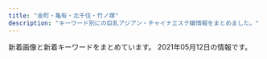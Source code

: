 ```yaml
---
title: "金町・亀有・北千住・竹ノ塚"
description: "キーワード別にの巨乳アジアン・チャイナエステ嬢情報をまとめました。"
---
```


新着画像と新着キーワードをまとめています。
2021年05月12日の情報です。

<DmmAffiliateIns />
<KeywordTable
  shops={
    [
    {
        "keywords": {},
        "url": "http://kenkounoie-umejima.este88.com/",
        "name": "\u5065\u5eb7\u306e\u5bb6",
        "station": "\u6885\u5cf6\u99c5",
        "img_links": [
            "http://kenkounoie-umejima.este88.com/images/acc5.jpg",
            "http://kenkounoie-umejima.este88.com/i/sp02.jpg",
            "http://kenkounoie-umejima.este88.com/gals/kiki1.jpg",
            "http://kenkounoie-umejima.este88.com/images/acc3.jpg",
            "http://kenkounoie-umejima.este88.com/images/qr.jpg",
            "http://kenkounoie-umejima.este88.com/gals/ai1.jpg",
            "http://kenkounoie-umejima.este88.com/gals/rika1.jpg",
            "http://kenkounoie-umejima.este88.com/images/img4.jpg",
            "http://kenkounoie-umejima.este88.com/images/acc2.jpg",
            "http://kenkounoie-umejima.este88.com/images/img3.jpg",
            "http://kenkounoie-umejima.este88.com/images/img2.jpg",
            "http://kenkounoie-umejima.este88.com/gals/emi1.jpg",
            "http://kenkounoie-umejima.este88.com/images/acc4.jpg",
            "http://kenkounoie-umejima.este88.com/gals/akane1.jpg",
            "http://kenkounoie-umejima.este88.com/gals/risa1.jpg",
            "http://kenkounoie-umejima.este88.com/images/acc1.jpg",
            "http://kenkounoie-umejima.este88.com/images/img1.jpg",
            "http://kenkounoie-umejima.este88.com/images/info.png",
            "http://kenkounoie-umejima.este88.com/gals/mimi1.jpg"
        ]
    },
    {
        "station": "\u7dbe\u702c\u99c5\u897f\u53e3",
        "keywords": {
            "E": 2,
            "89": 1,
            "C": 4,
            "91": 1,
            "G": 1,
            "90": 3,
            "85": 3,
            "84": 1
        },
        "name": "Spring-\u30b9\u30d7\u30ea\u30f3\u30b0-",
        "img_links": [
            "http://spring02.est888.com/css/nav/nav-006.png",
            "http://spring02.est888.com/css/staff/staff0008.png",
            "http://spring02.est888.com/css/staff/staff12.png",
            "http://spring02.est888.com/css/top003.png",
            "http://spring02.est888.com/css/staff/staff01-b.png",
            "http://spring02.est888.com/css/staff/staff11-a.png",
            "http://spring02.est888.com/css/staff/staff010-b.png",
            "http://spring02.est888.com/css/staff/staff010-a.png",
            "http://spring02.est888.com/css/nav/nav-001.png",
            "http://spring02.est888.com/css/staff/staff04-b.png",
            "http://spring02.est888.com/css/top02-left.png",
            "http://spring02.est888.com/css/staff/staff09.png",
            "http://spring02.est888.com/css/nav/nav-005.png",
            "http://spring02.est888.com/css/staff/staff008-b.png",
            "http://spring02.est888.com/css/staff/staff005.png",
            "http://spring02.est888.com/css/tel.png",
            "http://spring02.est888.com/css/nav/nav-004.png",
            "http://spring02.est888.com/css/staff/staff11.png",
            "http://spring02.est888.com/css/staff/staff010.png",
            "http://spring02.est888.com/css/staff/staff003-b.png",
            "http://spring02.est888.com/css/staff/staff12-a.png",
            "http://spring02.est888.com/css/staff/staff01.png",
            "http://spring02.est888.com/css/staff/staff04-a.png",
            "http://spring02.est888.com/css/staff/staff12-b.png",
            "http://spring02.est888.com/css/nav/nav-002.png",
            "http://spring02.est888.com/css/staff/staff04.png",
            "http://spring02.est888.com/css/staff/staff09-a.png",
            "http://spring02.est888.com/css/staff/staff005-a.png",
            "http://spring02.est888.com/css/staff/staff01-a.png",
            "http://spring02.est888.com/css/staff/staff03.png",
            "http://spring02.est888.com/css/osusume01.png",
            "http://spring02.est888.com/css/top04.png",
            "http://spring02.est888.com/css/nav/nav-003.png",
            "http://spring02.est888.com/css/top01.png",
            "http://spring02.est888.com/css/staff/staff09-b.png",
            "http://spring02.est888.com/css/staff/staff03-a.png",
            "http://spring02.est888.com/css/staff/staff005-b.png",
            "http://spring02.est888.com/css/staff/staff11-b.png"
        ],
        "url": "http://spring02.est888.com/"
    },
    {
        "url": "https://arzt-spa.iest.info/",
        "img_links": [
            "https://arzt-spa.iest.info/photos/sites/8/2021/04/202104290958056.jpg",
            "https://arzt-spa.iest.info/images/acc5.jpg",
            "https://arzt-spa.iest.info/images/end.jpg",
            "https://arzt-spa.iest.info/images/acc1.jpg",
            "https://arzt-spa.iest.info/images/bjs3.jpg",
            "https://arzt-spa.iest.info/images/top.jpg",
            "https://arzt-spa.iest.info/images/line1.jpg",
            "http://foryou2.a1.ies.bz/upload/sites/8/2021/05/2021051108091387.jpg",
            "https://arzt-spa.iest.info/images/news.jpg",
            "http://foryou2.a1.ies.bz/upload/sites/8/2021/04/202104290958056.jpg",
            "https://arzt-spa.iest.info/photos/sites/8/2021/05/2021051108091387.jpg",
            "http://foryou2.a1.ies.bz/upload/sites/8/2021/05/2021051201384049.jpg",
            "https://arzt-spa.iest.info/photos/sites/8/2021/05/2021051108134676.jpg",
            "https://arzt-spa.iest.info/images/acc6.jpg",
            "https://arzt-spa.iest.info/photos/sites/8/2021/05/2021051201384049.jpg",
            "http://foryou2.a1.ies.bz/upload/sites/8/2021/05/2021051108134676.jpg",
            "https://arzt-spa.iest.info/images/girl_bt.jpg",
            "https://arzt-spa.iest.info/images/staff_line.jpg",
            "https://arzt-spa.iest.info/photos/sites/8/2021/04/2021042909585676.jpg",
            "https://arzt-spa.iest.info/images/link_line.jpg",
            "https://arzt-spa.iest.info/images/acc3.jpg",
            "https://arzt-spa.iest.info/images/acc4.jpg",
            "http://foryou2.a1.ies.bz/upload/sites/8/2021/04/2021042909585676.jpg",
            "https://arzt-spa.iest.info/images/mobile.jpg",
            "https://arzt-spa.iest.info/images/pick.jpg",
            "https://arzt-spa.iest.info/images/acc2.jpg",
            "https://arzt-spa.iest.info/images/staff0.jpg"
        ],
        "name": "Arzt spa\u30fb\u30a2\u30eb\u30c4\u30b9\u30d1",
        "station": "JR\u4e80\u6709\u99c5\u5357\u53e3",
        "keywords": {
            "E": 4,
            "87": 2,
            "D": 6,
            "90": 2,
            "88": 2,
            "83": 4
        }
    },
    {
        "keywords": {},
        "url": "http://angela.esjp.xyz/",
        "station": "\u7dbe\u702c\u99c5\u6771\u53e3",
        "img_links": [
            "http://angela.esjp.xyz/girl/3.jpg",
            "http://angela.esjp.xyz/images/pickup_line.png",
            "http://angela.esjp.xyz/images/nophotos.jpg",
            "http://angela.esjp.xyz/girl/5.jpg",
            "http://angela.esjp.xyz/girl/1.jpg",
            "http://angela.esjp.xyz/girl/2.jpg",
            "http://angela.esjp.xyz/images/topbg.jpg",
            "http://angela.esjp.xyz/girl/6.jpg",
            "http://angela.esjp.xyz/images/staff_bg.png",
            "http://angela.esjp.xyz/images/roomimg/photo02.jpg",
            "http://angela.esjp.xyz/girl/4.jpg",
            "http://angela.esjp.xyz/images/tel_footer.png",
            "http://angela.esjp.xyz/images/mobile_bg.png",
            "http://angela.esjp.xyz/images/newsbg.png",
            "http://angela.esjp.xyz/images/roomimg/photo01.jpg"
        ],
        "name": "Angela \u30a2\u30f3\u30b8\u30a7\u30e9"
    },
    {
        "img_links": [
            "http://esthe-massage.pink/sp/images/cg6.jpg",
            "http://esthe-massage.pink/images/cg7.jpg",
            "http://esthe-massage.pink/images/staff_tit.jpg",
            "http://esthe-massage.pink/images/staff_s.jpg",
            "http://esthe-massage.pink/images/top.png",
            "http://esthe-massage.pink/sp/images/top-img01.png",
            "http://esthe-massage.pink/sp/images/cg7.jpg",
            "http://esthe-massage.pink/images/tb.png",
            "http://esthe-massage.pink/images/aboutus.jpg",
            "http://esthe-massage.pink/sp/images/teline.png",
            "http://esthe-massage.pink/sp/images/cg9.jpg",
            "http://esthe-massage.pink/images/cg2.jpg",
            "http://esthe-massage.pink/images/end3.png",
            "http://esthe-massage.pink/images/line.jpg",
            "http://esthe-massage.pink/images/cg3.jpg",
            "http://esthe-massage.pink/images/cg9.jpg",
            "http://esthe-massage.pink/images/pick.jpg",
            "http://esthe-massage.pink/sp/images/tel.png",
            "http://esthe-massage.pink/sp/images/telb.png",
            "http://esthe-massage.pink/images/compaign.jpg",
            "http://esthe-massage.pink/sp/images/cg3.jpg",
            "http://esthe-massage.pink/images/newface.jpg",
            "http://esthe-massage.pink/images/news.jpg",
            "http://esthe-massage.pink/images/tb1.png",
            "http://esthe-massage.pink/images/mobile1.jpg",
            "http://esthe-massage.pink/images/mobile.jpg",
            "http://esthe-massage.pink/sp/images/cg2.jpg",
            "http://esthe-massage.pink/images/line2.jpg",
            "http://esthe-massage.pink/sp/images/cg1.jpg",
            "http://esthe-massage.pink/images/cg1.jpg",
            "http://esthe-massage.pink/images/bb.png",
            "http://esthe-massage.pink/images/cg6.jpg"
        ],
        "station": "JR\u91d1\u753a\u99c5\u5317\u53e3",
        "keywords": {
            "D": 6
        },
        "name": "\u96c5",
        "url": "http://esthe-massage.pink/"
    },
    {
        "station": "\u7dbe\u702c\u99c5",
        "name": "heart Peace \uff5e\u30cf\u30fc\u30c8\u30d4\u30fc\u30b9\uff5e",
        "img_links": [],
        "url": "https://heart-peace.business.site/",
        "keywords": {}
    },
    {
        "name": "Sakura",
        "url": "http://esthe-aroma.biz/",
        "keywords": {
            "D": 18,
            "88": 4,
            "86": 14
        },
        "img_links": [
            "http://esthe-aroma.biz/img/m05.jpg",
            "http://esthe-aroma.biz/img/cg08.jpg",
            "http://esthe-aroma.biz/img/top.jpg",
            "http://esthe-aroma.biz/img/m02a.jpg",
            "http://esthe-aroma.biz/img/m02.jpg",
            "http://esthe-aroma.biz/img/cg081.jpg",
            "http://esthe-aroma.biz/img/m03.jpg",
            "http://esthe-aroma.biz/img/m03a.jpg",
            "http://esthe-aroma.biz/img/fla01.jpg",
            "http://esthe-aroma.biz/img/m06.jpg",
            "http://esthe-aroma.biz/img/fla02.jpg",
            "http://esthe-aroma.biz/img/m01.jpg",
            "http://esthe-aroma.biz/img/acct.jpg",
            "http://esthe-aroma.biz/img/m04.jpg",
            "http://esthe-aroma.biz/img/m05a.jpg",
            "http://esthe-aroma.biz/img/cg02.jpg",
            "http://esthe-aroma.biz/img/cg011.jpg",
            "http://esthe-aroma.biz/img/no.png",
            "http://esthe-aroma.biz/img/tr01.jpg",
            "http://esthe-aroma.biz/img/cg05.jpg",
            "http://esthe-aroma.biz/img/cg07.jpg",
            "http://esthe-aroma.biz/img/cg06.jpg",
            "http://esthe-aroma.biz/img/tr02.jpg",
            "http://esthe-aroma.biz/img/cg021.jpg",
            "http://esthe-aroma.biz/img/cg03.jpg",
            "http://esthe-aroma.biz/img/ff.jpg",
            "http://esthe-aroma.biz/img/stal.jpg",
            "http://esthe-aroma.biz/img/cg10.jpg",
            "http://esthe-aroma.biz/img/cg101.jpg",
            "http://esthe-aroma.biz/img/cg09.jpg",
            "http://esthe-aroma.biz/img/m01a.jpg",
            "http://esthe-aroma.biz/img/syst.jpg",
            "http://esthe-aroma.biz/img/fla03.jpg",
            "http://esthe-aroma.biz/img/cg01.jpg"
        ],
        "station": "JR\u91d1\u753a\u99c5\u5317\u53e3"
    },
    {
        "name": "\u9e97",
        "keywords": {
            "84": 12,
            "87": 12,
            "86": 48,
            "85": 48,
            "D": 120
        },
        "station": "JR\u91d1\u753a\u99c5\u5317\u53e3",
        "img_links": [
            "http://urara.tyo.cm/photos/sites/5/2021/02/2021021804210413.jpg",
            "http://urara.tyo.cm/photos/sites/5/2020/07/2020072904152474.jpg",
            "http://urara.tyo.cm/images/link_nav01.png",
            "http://urara.tyo.cm/images/link_nav03.png",
            "http://urara.tyo.cm/images/link_nav06.png",
            "http://urara.tyo.cm/images/slider01.png",
            "http://urara.tyo.cm/images/tit_info02.png",
            "http://urara.tyo.cm/photos/sites/5/2020/11/2020112706272440.jpg",
            "http://urara.tyo.cm/images/slider03.png",
            "http://urara.tyo.cm/images/tit_staff01.png",
            "http://urara.tyo.cm/images/tit_staff02.png",
            "http://urara.tyo.cm/photos/sites/5/2020/10/2020101305325670.jpg",
            "http://urara.tyo.cm/images/tit_info01.png",
            "http://urara.tyo.cm/photos/sites/5/2020/08/2020082101302071.jpg",
            "http://urara.tyo.cm/images/bg_infotit.png",
            "http://urara.tyo.cm/images/slider02.png",
            "http://urara.tyo.cm/images/top.png",
            "http://urara.tyo.cm/photos/sites/5/2020/07/2020072904152581.jpg",
            "http://urara.tyo.cm/images/ico02.png",
            "http://urara.tyo.cm/photos/sites/5/2020/09/2020091508111353.jpg",
            "http://urara.tyo.cm/images/link_nav02.png",
            "http://urara.tyo.cm/photos/sites/5/2020/07/2020072904152438.jpg",
            "http://urara.tyo.cm/images/link_nav04.png",
            "http://urara.tyo.cm/images/link_nav05.png",
            "http://urara.tyo.cm/photos/sites/5/2021/03/2021032608104729.jpg",
            "http://urara.tyo.cm/photos/sites/5/2020/07/2020072904152344.jpg",
            "http://urara.tyo.cm/images/pagetop.png"
        ],
        "url": "http://urara.tyo.cm/"
    },
    {
        "station": "\u7dbe\u702c\u99c5\u6771\u53e3",
        "name": "You First*\u30e6\u30fc\u30d5\u30a1\u30fc\u30b9\u30c8",
        "keywords": {
            "\u30bb\u30af\u30b7\u30fc": 6,
            "G": 4
        },
        "url": "http://youfirstesthe.com/",
        "img_links": [
            "http://youfirstesthe.com/upload/girl/img03/img2_0019.jpg",
            "http://youfirstesthe.com/upload/girl/img03/img3_0008.jpg",
            "http://youfirstesthe.com/upload/girl/img03/img2_0028.jpg",
            "http://youfirstesthe.com/upload/girl/img02/img1_0019.jpg",
            "http://youfirstesthe.com/images/top/list_btn.png",
            "http://youfirstesthe.com/images/top/pickup_box.png",
            "http://youfirstesthe.com/upload/girl/img02/img1_0020.jpg",
            "http://youfirstesthe.com/upload/girl/img03/img4_0008.jpg",
            "http://youfirstesthe.com/upload/board/img_1616074420.jpg",
            "http://youfirstesthe.com/upload/girl/img03/img3_0003.jpg",
            "http://youfirstesthe.com/upload/girl/img03/img1_0014.jpg",
            "http://youfirstesthe.com/images/common/tel.png",
            "http://youfirstesthe.com/upload/girl/img02/img1_0021.jpg",
            "http://youfirstesthe.com/upload/board/img_1616074473.jpg",
            "http://youfirstesthe.com/upload/girl/img02/img1_0015.jpg",
            "http://youfirstesthe.com/upload/girl/img03/img1_0003.jpg",
            "http://youfirstesthe.com/upload/girl/img03/img1_0020.jpg",
            "http://youfirstesthe.com/upload/girl/img03/img2_0020.jpg",
            "http://youfirstesthe.com/upload/girl/img03/img1_0004.jpg",
            "http://youfirstesthe.com/images/top/ranking01.png",
            "http://youfirstesthe.com/upload/girl/img03/img2_0029.jpg",
            "http://youfirstesthe.com/upload/girl/img03/img4_0007.jpg",
            "http://youfirstesthe.com/upload/girl/img03/img1_0027.jpg",
            "http://youfirstesthe.com/upload/board/img_1600470945.jpg",
            "http://youfirstesthe.com/upload/board/img_1555924960.jpg",
            "http://youfirstesthe.com/upload/girl/img02/img1_0026.jpg",
            "http://youfirstesthe.com/upload/girl/img03/img1_0007.jpg",
            "http://youfirstesthe.com/upload/girl/img02/img1_0008.jpg",
            "http://youfirstesthe.com/upload/girl/img03/img3_0020.jpg",
            "http://youfirstesthe.com/upload/girl/img02/img1_0027.jpg",
            "http://youfirstesthe.com/upload/girl/img03/img2_0016.jpg",
            "http://youfirstesthe.com/upload/girl/img02/img1_0003.jpg",
            "http://youfirstesthe.com/upload/girl/img03/img1_0026.jpg",
            "http://youfirstesthe.com/upload/girl/img02/img1_0029.jpg",
            "http://youfirstesthe.com/upload/board/img_1558501433.jpg",
            "http://youfirstesthe.com/upload/girl/img03/img1_0015.jpg",
            "http://youfirstesthe.com/upload/girl/img03/img1_0028.jpg",
            "http://youfirstesthe.com/upload/girl/img03/img1_0029.jpg",
            "http://youfirstesthe.com/upload/girl/img02/img1_0014.jpg",
            "http://youfirstesthe.com/upload/girl/img02/img1_0004.jpg",
            "http://youfirstesthe.com/upload/girl/img02/img1_0007.jpg",
            "http://youfirstesthe.com/upload/girl/img03/img1_0021.jpg",
            "http://youfirstesthe.com/images/top/ranking03.png",
            "http://youfirstesthe.com/upload/girl/img03/img2_0003.jpg",
            "http://youfirstesthe.com/upload/girl/img03/img1_0016.jpg",
            "http://youfirstesthe.com/upload/girl/img03/img2_0007.jpg",
            "http://youfirstesthe.com/upload/girl/img03/img1_0008.jpg",
            "http://youfirstesthe.com/images/top/ranking02.png",
            "http://youfirstesthe.com/upload/girl/img03/img3_0007.jpg",
            "http://youfirstesthe.com/upload/girl/img03/img1_0019.jpg",
            "http://youfirstesthe.com/images/top/news.png",
            "http://youfirstesthe.com/upload/girl/img02/img1_0028.jpg",
            "http://youfirstesthe.com/images/common/main_txt_corona.jpg",
            "http://youfirstesthe.com/upload/girl/img03/img2_0014.jpg",
            "http://youfirstesthe.com/upload/girl/img03/img5_0008.jpg",
            "http://youfirstesthe.com/upload/girl/img02/img1_0016.jpg",
            "http://youfirstesthe.com/upload/board/img_1601452249.jpg",
            "http://youfirstesthe.com/upload/girl/img03/img2_0008.jpg"
        ]
    },
    {
        "keywords": {},
        "station": "JR\u91d1\u753a\u99c5\u5317\u53e3",
        "url": "http://www.kenyoku.work/",
        "name": "\u5065\u6b32",
        "img_links": [
            "http://www.kenyoku.work/images/news.jpg",
            "http://www.kenyoku.work/images/mobile.jpg",
            "http://www.kenyoku.work/images/1.jpg",
            "http://www.kenyoku.work/images/2.jpg",
            "http://www.kenyoku.work/img/risa1.jpg",
            "http://www.kenyoku.work/img/ami1.jpg",
            "http://www.kenyoku.work/images/staff_t.jpg",
            "http://www.kenyoku.work/images/head.jpg",
            "http://www.kenyoku.work/images/s1.png",
            "http://www.kenyoku.work/images/sys.jpg",
            "http://www.kenyoku.work/images/info.png",
            "http://www.kenyoku.work/img/miki1.jpg",
            "http://www.kenyoku.work/img/hana1.jpg",
            "http://www.kenyoku.work/images/int1.png",
            "http://www.kenyoku.work/images/4.jpg",
            "http://www.kenyoku.work/images/3.jpg",
            "http://www.kenyoku.work/images/b1.jpg",
            "http://www.kenyoku.work/images/b2.jpg",
            "http://www.kenyoku.work/images/interior_t.jpg",
            "http://www.kenyoku.work/images/int2.png"
        ]
    },
    {
        "station": "JR\u4e80\u6709\u99c5\u5317\u53e3",
        "keywords": {
            "87": 4,
            "86": 4,
            "D": 8,
            "C": 11
        },
        "name": "\u30e9\u30c3\u30ad\u30fc\u30b9\u30bf\u30fc",
        "img_links": [
            "http://www.luckystar.esturl.com/img/pickup.jpg",
            "http://www.luckystar.esturl.com/images/slider/2.jpg",
            "http://www.luckystar.esturl.com/img/goback.jpg",
            "http://www.luckystar.esturl.com/files/003-03.jpg",
            "http://www.luckystar.esturl.com/files/002.jpg",
            "http://www.luckystar.esturl.com/img/ttl_news.png",
            "http://www.luckystar.esturl.com/files/005-03.jpg",
            "http://www.luckystar.esturl.com/files/001-02.jpg",
            "http://www.luckystar.esturl.com/files/003-02.jpg",
            "http://www.luckystar.esturl.com/images/slider/3.jpg",
            "http://www.luckystar.esturl.com/files/005-02.jpg",
            "http://www.luckystar.esturl.com/files/002-03.jpg",
            "http://www.luckystar.esturl.com/files/003.jpg",
            "http://www.luckystar.esturl.com/img/ttl_info.png",
            "http://www.luckystar.esturl.com/files/001-03.jpg",
            "http://www.luckystar.esturl.com/img/tel.png",
            "http://www.luckystar.esturl.com/files/001.jpg",
            "http://www.luckystar.esturl.com/files/005.jpg",
            "http://www.luckystar.esturl.com/files/002-02.jpg",
            "http://www.luckystar.esturl.com/img/btn_blog.png",
            "http://www.luckystar.esturl.com/images/slider/1.jpg"
        ],
        "url": "http://www.luckystar.esturl.com/"
    },
    {
        "name": "\u5922\u306e\u5bb6",
        "url": "http://kokoroan.jps.cm/",
        "station": "\u7af9\u30ce\u585a\u99c5\u6771\u53e3",
        "img_links": [
            "http://kokoroan.jps.cm/photos/sites/31/2021/03/2021032316250291.jpg",
            "http://kokoroan.jps.cm/photos/sites/31/2021/03/2021032515024847.jpg",
            "http://kokoroan.jps.cm/images/mobile2.jpg",
            "http://kokoroan.jps.cm/images/staff_line.jpg",
            "http://kokoroan.jps.cm/images/room3.jpg",
            "http://kokoroan.jps.cm/images/girl-z2.jpg",
            "http://kokoroan.jps.cm/images/room2.jpg",
            "http://kokoroan.jps.cm/images/ser1.jpg",
            "http://kokoroan.jps.cm/photos/sites/31/2021/04/2021041913212424.jpg",
            "http://kokoroan.jps.cm/images/ser2.jpg",
            "http://kokoroan.jps.cm/images/room4.jpg",
            "http://kokoroan.jps.cm/photos/sites/31/2021/03/2021032515025450.jpg",
            "http://kokoroan.jps.cm/photos/sites/31/2021/04/2021041913212572.jpg",
            "http://kokoroan.jps.cm/images/mobile.jpg",
            "http://kokoroan.jps.cm/images/end.jpg",
            "http://kokoroan.jps.cm/images/top.jpg",
            "http://kokoroan.jps.cm/images/bj3.jpg",
            "http://kokoroan.jps.cm/photos/sites/31/2021/03/2021032316410890.jpg",
            "http://kokoroan.jps.cm/images/ser5.jpg",
            "http://kokoroan.jps.cm/images/service_line.jpg",
            "http://kokoroan.jps.cm/images/ser3.jpg",
            "http://kokoroan.jps.cm/images/girl-z1.jpg",
            "http://kokoroan.jps.cm/images/room1.jpg",
            "http://kokoroan.jps.cm/images/ser4.jpg"
        ],
        "keywords": {
            "86": 2,
            "D": 3,
            "87": 1,
            "C": 11
        }
    },
    {
        "url": "https://anna.iest.info/",
        "name": "\u5b89\u5a1c\u30fb\u30a2\u30f3\u30ca",
        "station": "\u7af9\u30ce\u585a\u99c5\u6771\u53e3",
        "keywords": {
            "86": 92,
            "83": 23,
            "E": 69,
            "88": 23,
            "80": 23,
            "D": 161,
            "85": 23,
            "87": 92,
            "C": 46
        },
        "img_links": [
            "https://anna.iest.info/photos/sites/32/2021/01/2021012102544587.jpg",
            "https://anna.iest.info/images/room2.jpg",
            "https://anna.iest.info/photos/sites/32/2020/09/2020092310084345.jpg",
            "https://anna.iest.info/images/room3.jpg",
            "https://anna.iest.info/photos/sites/32/2020/10/2020102309073277.jpg",
            "https://anna.iest.info/images/top.png",
            "https://anna.iest.info/photos/sites/32/2021/04/2021040703585933.jpg",
            "https://anna.iest.info/photos/sites/32/2021/01/2021012102543828.jpg",
            "https://anna.iest.info/photos/sites/32/2021/01/202101230226466.jpg",
            "https://anna.iest.info/images/room4.jpg",
            "https://anna.iest.info/images/side_link03.png",
            "https://anna.iest.info/photos/sites/32/2020/09/2020092310230663.jpg",
            "https://anna.iest.info/photos/sites/32/2020/09/2020092310053060.jpg",
            "https://anna.iest.info/photos/sites/32/2021/01/2021012302265121.jpg",
            "https://anna.iest.info/photos/sites/32/2020/09/2020092310180247.jpg",
            "https://anna.iest.info/images/room1.jpg",
            "https://anna.iest.info/images/09.jpg",
            "https://anna.iest.info/photos/sites/32/2020/09/2020092310104790.jpg",
            "https://anna.iest.info/photos/sites/32/2020/09/2020092404431618.jpg",
            "https://anna.iest.info/photos/sites/32/2020/09/2020092310053021.jpg",
            "https://anna.iest.info/images/05.jpg",
            "https://anna.iest.info/photos/sites/32/2021/03/202103090634171.jpg",
            "https://anna.iest.info/photos/sites/32/2020/09/2020092310095442.jpg",
            "https://anna.iest.info/photos/sites/32/2021/03/2021030906341691.jpg",
            "https://anna.iest.info/photos/sites/32/2020/11/2020110204554291.jpg",
            "https://anna.iest.info/images/side_link02.png",
            "https://anna.iest.info/photos/sites/32/2020/12/2020122407252653.jpg",
            "https://anna.iest.info/images/sp_top.jpg"
        ]
    },
    {
        "station": "\u7dbe\u702c\u99c5\u6771\u53e3",
        "keywords": {
            "D": 9,
            "E": 9,
            "\u80f8": 1,
            "83": 9,
            "88": 9,
            "C": 9,
            "90": 27,
            "85": 18
        },
        "url": "http://starrysky.esnavi.work/",
        "img_links": [
            "http://starrysky.esnavi.work/2/uploadimg/1596225793.jpg",
            "http://starrysky.esnavi.work/2/uploadimg/1609136908.jpeg",
            "http://starrysky.esnavi.work/1-1PZ515095RN.jpg",
            "http://starrysky.esnavi.work/2/uploadimg/1617615141.jpeg",
            "http://starrysky.esnavi.work/2/uploadimg/1618889943.jpeg",
            "http://starrysky.esnavi.work/vis_theptframe.png",
            "http://starrysky.esnavi.work/2/uploadimg/1565558725.jpg",
            "http://starrysky.esnavi.work/iDl2toJilLq62VX.png",
            "https://century.pwchp.com/images/vis_theptframe.png",
            "http://starrysky.esnavi.work/2/uploadimg/1609136727.jpeg",
            "https://pwchp.com/images_editor/124/images/1559717095-146381_2.jpg",
            "http://starrysky.esnavi.work/2/uploadimg/1574764277.jpg"
        ],
        "name": "\u6fc0\u5b89\u5929\u4f7f"
    },
    {
        "keywords": {
            "D": 4,
            "86": 3,
            "83": 1,
            "C": 2,
            "85": 3,
            "90": 1,
            "84": 1,
            "87": 1,
            "E": 2
        },
        "name": "IRIS \uff5e\u30a2\u30a4\u30ea\u30b9\uff5e",
        "img_links": [
            "http://iris.este.work/int1.png",
            "http://iris.este.work/2/uploadimg/1591787978.jpg",
            "http://iris.este.work/2/uploadimg/1610606533.jpg",
            "http://iris.este.work/sys1.jpg",
            "http://iris.este.work/2/uploadimg/1610606666.jpg",
            "http://iris.este.work/2/uploadimg/1587527512.jpg",
            "http://iris.este.work/2/uploadimg/1597642441.jpeg",
            "http://iris.este.work/2/uploadimg/1604372331.jpg",
            "http://iris.este.work/2/uploadimg/1597806778.jpg",
            "http://iris.este.work/news.jpg",
            "http://iris.este.work/2/uploadimg/1587527299.jpg",
            "http://iris.este.work/s1.png",
            "http://iris.este.work/staff_t.jpg",
            "http://iris.este.work/sys2.jpg",
            "http://iris.este.work/2/uploadimg/1615527059.jpeg",
            "http://iris.este.work/2/uploadimg/1607661251.jpg",
            "http://iris.este.work/head.jpg"
        ],
        "station": "JR\u5317\u5343\u4f4f\u99c5\u6771\u53e3",
        "url": "http://iris.este.work/"
    },
    {
        "name": "\u96c5",
        "img_links": [
            "http://www.relax-miyabi.com/files/014.jpg",
            "http://www.relax-miyabi.com/img/slider/3.jpg",
            "http://www.relax-miyabi.com/img/bnr-01_off.jpg",
            "http://www.relax-miyabi.com/files/019-03.jpg",
            "http://www.relax-miyabi.com/img/glo_02_off.jpg",
            "http://www.relax-miyabi.com/img/glo_01_off.jpg",
            "http://www.relax-miyabi.com/img/glo_05_off.jpg",
            "http://www.relax-miyabi.com/img/top-h5R.jpg",
            "http://www.relax-miyabi.com/img/glo_06_off.jpg",
            "http://www.relax-miyabi.com/img/h4-top.jpg",
            "http://www.relax-miyabi.com/img/top-h5R2.jpg",
            "http://www.relax-miyabi.com/img/glo_04_off.jpg",
            "http://www.relax-miyabi.com/img/icon_tel.png",
            "http://www.relax-miyabi.com/img/footer-top_off.jpg",
            "http://www.relax-miyabi.com/files/019-02.jpg",
            "http://www.relax-miyabi.com/img/top-course2_off.jpg",
            "http://www.relax-miyabi.com/files/014-02.jpg",
            "http://www.relax-miyabi.com/img/glo_03_off.jpg",
            "http://www.relax-miyabi.com/files/019.jpg",
            "http://www.relax-miyabi.com/img/slider/2.jpg",
            "http://www.relax-miyabi.com/img/bnr-02_off.jpg",
            "http://www.relax-miyabi.com/img/top-course_off.jpg",
            "http://www.relax-miyabi.com/img/slider/1.jpg",
            "http://www.relax-miyabi.com/files/014-03.jpg"
        ],
        "url": "http://www.relax-miyabi.com/",
        "keywords": {
            "D": 6,
            "88": 3,
            "86": 3
        },
        "station": "\u4e94\u53cd\u91ce\u99c5"
    },
    {
        "station": "JR\u91d1\u753a\u99c5\u5317\u53e3",
        "name": "\u3086\u308a\u304b\u3054",
        "keywords": {
            "85": 8,
            "86": 6,
            "F": 4,
            "E": 4,
            "88": 4,
            "D": 14,
            "C": 15,
            "87": 4
        },
        "url": "http://www.yurikago-massage.work/",
        "img_links": [
            "http://www.yurikago-massage.work/img/botton.jpg",
            "http://www.yurikago-massage.work/img/mo.png",
            "http://www.yurikago-massage.work/img/nos.jpg",
            "http://www.yurikago-massage.work/img/st6.jpg",
            "http://www.yurikago-massage.work/img/sta8.jpg",
            "http://www.yurikago-massage.work/img/st09.jpg",
            "http://www.yurikago-massage.work/img/st7.jpg",
            "http://www.yurikago-massage.work/img/fla-2.jpg",
            "http://www.yurikago-massage.work/img/sta11.jpg",
            "http://www.yurikago-massage.work/img/sta7.jpg",
            "http://www.yurikago-massage.work/img/sta10.jpg",
            "http://www.yurikago-massage.work/img/sta9.jpg",
            "http://www.yurikago-massage.work/img/fla-1.jpg",
            "http://www.yurikago-massage.work/img/st13.jpg",
            "http://www.yurikago-massage.work/img/sta6.jpg",
            "http://www.yurikago-massage.work/img/st12.jpg",
            "http://www.yurikago-massage.work/img/sta13.jpg",
            "http://www.yurikago-massage.work/img/st9.jpg",
            "http://www.yurikago-massage.work/img/sta12.jpg",
            "http://www.yurikago-massage.work/img/st8.jpg",
            "http://www.yurikago-massage.work/img/st11.jpg",
            "http://www.yurikago-massage.work/img/st10.jpg"
        ]
    },
    {
        "keywords": {
            "D": 1,
            "C": 2,
            "F": 1,
            "83": 1,
            "E": 1,
            "88": 2,
            "86": 1,
            "85": 1
        },
        "name": "Aroma RenRen",
        "img_links": [
            "https://renren.tyo.cm/images/side_tel.jpg",
            "https://renren.tyo.cm/images/link_nav04.jpg",
            "https://renren.tyo.cm/photos/sites/41/2021/05/2021051201283213.jpg",
            "https://renren.tyo.cm/images/tit_pick.png",
            "https://renren.tyo.cm/images/acc4.jpg",
            "https://renren.tyo.cm/images/link_nav03.jpg",
            "https://renren.tyo.cm/images/acc2.jpg",
            "https://renren.tyo.cm/images/tit_link.png",
            "https://renren.tyo.cm/images/sp_top.png",
            "https://renren.tyo.cm/photos/sites/41/2021/05/2021051201285521.jpg",
            "https://renren.tyo.cm/images/staff02.png",
            "https://renren.tyo.cm/images/end.png",
            "https://renren.tyo.cm/photos/sites/41/2021/05/202105120129321.jpg",
            "https://renren.tyo.cm/photos/sites/41/2021/05/2021051201295097.jpg",
            "https://renren.tyo.cm/images/tit_new.png",
            "https://renren.tyo.cm/photos/sites/41/2021/05/202105120129130.jpg",
            "https://renren.tyo.cm/images/acc3.jpg",
            "https://renren.tyo.cm/images/staff01.png",
            "https://renren.tyo.cm/images/link_nav01.jpg",
            "https://renren.tyo.cm/images/side_mobile.jpg",
            "https://renren.tyo.cm/images/acc1.jpg",
            "https://renren.tyo.cm/images/top.png",
            "https://renren.tyo.cm/images/link_nav05.jpg",
            "https://renren.tyo.cm/images/link_nav06.jpg",
            "https://renren.tyo.cm/images/link_nav02.jpg",
            "https://renren.tyo.cm/images/acc5.jpg",
            "https://renren.tyo.cm/images/acc6.jpg"
        ],
        "url": "https://renren.tyo.cm/",
        "station": "JR\u4e80\u6709\u99c5\u5357\u53e3"
    },
    {
        "station": "JR\u91d1\u753a\u99c5\u5317\u53e3",
        "keywords": {
            "D": 10,
            "F": 5,
            "C": 16,
            "82": 5,
            "87": 5,
            "85": 5,
            "90": 5
        },
        "url": "http://iyasinobara.oks.bz/",
        "img_links": [
            "http://iyasinobara.oks.bz/images/s_staff.jpg",
            "http://iyasinobara.oks.bz/images/room4.jpg",
            "http://iyasinobara.oks.bz/images/mobile.jpg",
            "http://iyasinobara.oks.bz/photos/sites/36/2020/11/2020112101523963.jpg",
            "http://iyasinobara.oks.bz/images/s_shedule.jpg",
            "http://iyasinobara.oks.bz/images/room1.jpg",
            "http://iyasinobara.oks.bz/images/top.jpg",
            "http://iyasinobara.oks.bz/photos/sites/36/2019/12/2019121401184994.jpg",
            "http://iyasinobara.oks.bz/photos/sites/36/2021/03/2021030303232197.jpg",
            "http://iyasinobara.oks.bz/images/room2.jpg",
            "http://iyasinobara.oks.bz/images/room3.jpg",
            "http://iyasinobara.oks.bz/images/s_news.jpg",
            "http://iyasinobara.oks.bz/photos/sites/36/2020/02/2020021401252254.jpg"
        ],
        "name": "\u7652\u3057\u306e\u8594\u8587"
    },
    {
        "url": "http://esthe-aroma.xyz/",
        "name": "\u5927\u5bb6\u65cf",
        "keywords": {
            "87": 3,
            "86": 3
        },
        "img_links": [
            "http://esthe-aroma.xyz/images/acc1.jpg",
            "http://esthe-aroma.xyz/images/header3.png",
            "http://esthe-aroma.xyz/images/main-sp.jpg",
            "http://esthe-aroma.xyz/images/esthe3.jpg",
            "http://esthe-aroma.xyz/images/link.png",
            "http://esthe-aroma.xyz/images/cg01.jpg",
            "http://esthe-aroma.xyz/images/cg02.jpg",
            "http://esthe-aroma.xyz/images/esthe2.jpg",
            "http://esthe-aroma.xyz/images/blog_002.png",
            "http://esthe-aroma.xyz/images/home_002.png",
            "http://esthe-aroma.xyz/images/esthe1.jpg",
            "http://esthe-aroma.xyz/images/info.png",
            "http://esthe-aroma.xyz/images/staff.png",
            "http://esthe-aroma.xyz/images/main1.jpg",
            "http://esthe-aroma.xyz/images/friend.png",
            "http://esthe-aroma.xyz/images/gallery.png",
            "http://esthe-aroma.xyz/images/acc.jpg",
            "http://esthe-aroma.xyz/images/home.png",
            "http://esthe-aroma.xyz/images/clear.png"
        ],
        "station": "\u7af9\u30ce\u585a\u99c5\u6771\u53e3"
    },
    {
        "name": "Amor-\u30a2\u30e2\u30fc\u30eb-",
        "img_links": [
            "http://relax-esthe.tokyo/css/staff/staff01.png",
            "http://relax-esthe.tokyo/css/m-head1.jpg",
            "http://relax-esthe.tokyo/css/m-top-right04.jpg",
            "http://relax-esthe.tokyo/css/staff/staff0n.png",
            "http://relax-esthe.tokyo/css/m-top-right02.jpg",
            "http://relax-esthe.tokyo/css/staff/staff07.png",
            "http://relax-esthe.tokyo/css/staff/staff03.png",
            "http://relax-esthe.tokyo/css/m-top-right01.jpg",
            "http://relax-esthe.tokyo/css/staff/staff02.png",
            "http://relax-esthe.tokyo/css/m-left.jpg",
            "http://relax-esthe.tokyo/css/staff/staff05.png",
            "http://relax-esthe.tokyo/css/m-yejiao.jpg",
            "http://relax-esthe.tokyo/images/call.png",
            "http://relax-esthe.tokyo/css/staff/staff09.png",
            "http://relax-esthe.tokyo/css/m-top02.jpg",
            "http://relax-esthe.tokyo/css/m-top-right03.jpg",
            "http://relax-esthe.tokyo/css/m-right.jpg",
            "http://relax-esthe.tokyo/css/staff/staff08.png",
            "http://relax-esthe.tokyo/css/staff/staff06.png",
            "http://relax-esthe.tokyo/css/top-left01.jpg"
        ],
        "station": "\u6885\u5cf6\u99c5",
        "keywords": {},
        "url": "http://relax-esthe.tokyo/"
    },
    {
        "keywords": {
            "D": 20,
            "87": 5,
            "85": 10,
            "83": 5
        },
        "name": "\u7e01",
        "station": "\u897f\u65b0\u4e95\u99c5\u897f\u53e3",
        "url": "http://rakuen.ies.fun/",
        "img_links": [
            "http://rakuen.ies.fun/images/tel.jpg",
            "http://rakuen.ies.fun/images/room4.jpg",
            "http://rakuen.ies.fun/images/mobile.jpg",
            "http://rakuen.ies.fun/images/room2.jpg",
            "http://rakuen.ies.fun/photos/sites/40/2021/05/2021050704572594.jpg",
            "http://rakuen.ies.fun/images/s_link.png",
            "http://rakuen.ies.fun/images/room3.jpg",
            "http://rakuen.ies.fun/images/room1.jpg",
            "http://rakuen.ies.fun/photos/sites/40/2021/05/2021050704572499.jpg",
            "http://rakuen.ies.fun/photos/sites/40/2021/05/2021050704572692.jpg",
            "http://rakuen.ies.fun/images/s3.jpg",
            "http://rakuen.ies.fun/images/info2.jpg",
            "http://rakuen.ies.fun/photos/sites/40/2021/05/2021050704572641.jpg",
            "http://rakuen.ies.fun/images/s_staff.png",
            "http://rakuen.ies.fun/images/s_news.jpg",
            "http://rakuen.ies.fun/images/info.jpg"
        ]
    },
    {
        "url": "http://bananokoi.ies.bz/",
        "station": "\u7dbe\u702c\u99c5\u6771\u53e3",
        "keywords": {},
        "img_links": [],
        "name": "\u82b1\u306e\u604b"
    },
    {
        "url": "http://www.hi-msg.com/tulip/",
        "name": "Tulip\uff5e\u30c1\u30e5\u30fc\u30ea\u30c3\u30d7",
        "station": "JR\u5357\u5343\u4f4f\u99c5\u5357\u53e3",
        "keywords": {},
        "img_links": []
    },
    {
        "img_links": [
            "https://bright.xyz.mn/photos/sites/10/2021/05/202105110749361.jpg",
            "https://bright.xyz.mn/photos/sites/10/2020/07/2020072612030016.jpg",
            "https://bright.xyz.mn/images/line.png",
            "https://bright.xyz.mn/images/staff_bj3.jpg",
            "https://bright.xyz.mn/photos/sites/10/2021/05/2021051201454182-308x411.jpg",
            "https://bright.xyz.mn/images/news_bj3.jpg",
            "https://bright.xyz.mn/photos/sites/10/2020/01/2020010607464468.jpg",
            "https://bright.xyz.mn/images/s_pick.png",
            "https://bright.xyz.mn/images/end.png",
            "https://bright.xyz.mn/photos/sites/10/2020/07/202007261153576.jpg",
            "https://bright.xyz.mn/photos/sites/10/2020/07/2020072611535558.jpg",
            "https://bright.xyz.mn/photos/sites/10/2020/08/2020081003373252.jpg",
            "https://bright.xyz.mn/photos/sites/10/2021/05/202105110749361-308x411.jpg",
            "https://bright.xyz.mn/images/s_therapist.jpg",
            "https://bright.xyz.mn/images/s_link.jpg",
            "https://bright.xyz.mn/photos/sites/10/2021/05/2021051201442456.jpg",
            "https://bright.xyz.mn/images/new.jpg",
            "https://bright.xyz.mn/photos/sites/10/2020/08/2020081003373131.jpg",
            "https://bright.xyz.mn/images/s_news.jpg",
            "https://bright.xyz.mn/images/s_face.jpg",
            "https://bright.xyz.mn/photos/sites/10/2021/05/2021051201454182.jpg",
            "https://bright.xyz.mn/images/1.jpg",
            "https://bright.xyz.mn/photos/sites/10/2021/05/2021051201442456-308x411.jpg",
            "https://bright.xyz.mn/photos/sites/10/2021/05/2021050709052156-308x411.jpg",
            "https://bright.xyz.mn/images/2.jpg",
            "https://bright.xyz.mn/images/top.png",
            "https://bright.xyz.mn/images/mobile.jpg",
            "https://bright.xyz.mn/photos/sites/10/2021/05/2021050709052156.jpg"
        ],
        "name": "Plaisir\u30fb\u30d7\u30ec\u30b8\u30fc\u30eb",
        "station": "JR\u4e80\u6709\u99c5\u5357\u53e3",
        "keywords": {
            "E": 57,
            "87": 17,
            "88": 51,
            "D": 36,
            "G": 17,
            "85": 17,
            "86": 17,
            "H": 17,
            "92": 17
        },
        "url": "https://bright.xyz.mn/"
    },
    {
        "url": "http://ayase-ai.jpest.net/",
        "keywords": {},
        "station": "\u7dbe\u702c\u99c5\u6771\u53e3",
        "img_links": [
            "http://ayase-ai.jpest.net/uploads//sites/33/2020/12/r4-1.png",
            "http://ayase-ai.jpest.net/uploads//sites/33/2020/11/m-top02-1.jpg",
            "http://ayase-ai.jpest.net/uploads//sites/33/2020/11/g6-225x300.jpg",
            "http://ayase-ai.jpest.net/uploads//sites/33/2020/12/r3-1.png",
            "http://ayase-ai.jpest.net/uploads//sites/33/2020/11/g5.jpg",
            "http://ayase-ai.jpest.net/uploads//sites/33/2020/11/g1-225x300.jpg",
            "http://ayase-ai.jpest.net/uploads//sites/33/2020/12/main_bottom-1.png",
            "http://ayase-ai.jpest.net/uploads//sites/33/2020/12/main_top.png",
            "http://ayase-ai.jpest.net/uploads//sites/33/2020/12/main_bottom.png",
            "http://ayase-ai.jpest.net/uploads//sites/33/2020/11/g4.jpg",
            "http://ayase-ai.jpest.net/uploads//sites/33/2020/11/g5-225x300.jpg",
            "http://ayase-ai.jpest.net/uploads//sites/33/2020/11/g2-225x300.jpg",
            "http://ayase-ai.jpest.net/uploads//sites/33/2020/11/g2.jpg",
            "http://ayase-ai.jpest.net/uploads//sites/33/2020/12/ma01-1.jpg",
            "http://ayase-ai.jpest.net/uploads//sites/33/2021/04/g1.jpg",
            "http://ayase-ai.jpest.net/uploads//sites/33/2021/01/g1-225x300.jpg",
            "http://ayase-ai.jpest.net/uploads//sites/33/2020/12/ss.png",
            "http://ayase-ai.jpest.net/uploads//sites/33/2021/01/g1.jpg",
            "http://ayase-ai.jpest.net/uploads//sites/33/2020/12/r1.png",
            "http://ayase-ai.jpest.net/uploads//sites/33/2020/12/shishu-2.png",
            "http://ayase-ai.jpest.net/uploads//sites/33/2021/04/g1-225x300.jpg",
            "http://ayase-ai.jpest.net/uploads//sites/33/2020/12/mobile-1.jpg",
            "http://ayase-ai.jpest.net/uploads//sites/33/2020/11/g1.jpg",
            "http://ayase-ai.jpest.net/uploads//sites/33/2020/12/r2-1.png",
            "http://ayase-ai.jpest.net/uploads//sites/33/2020/11/g3-225x300.jpg",
            "http://ayase-ai.jpest.net/uploads//sites/33/2020/12/re.jpg",
            "http://ayase-ai.jpest.net/uploads//sites/33/2020/11/g6.jpg",
            "http://ayase-ai.jpest.net/uploads//sites/33/2020/11/g4-225x300.jpg",
            "http://ayase-ai.jpest.net/uploads//sites/33/2020/12/main_top-1.png",
            "http://ayase-ai.jpest.net/uploads//sites/33/2020/11/g3.jpg"
        ],
        "name": "\u611b"
    },
    {
        "station": "JR\u91d1\u753a\u99c5\u5317\u53e3",
        "keywords": {
            "89": 1,
            "D": 1,
            "87": 2,
            "C": 2
        },
        "url": "http://raku.est888.com/",
        "name": "\u697d",
        "img_links": [
            "http://raku.est888.com/css/staff/staff0001-a.png",
            "http://raku.est888.com/css/nav/nav-004.jpg",
            "http://raku.est888.com/css/nav/nav-003.jpg",
            "http://raku.est888.com/css/tel.png",
            "http://raku.est888.com/css/top02-left.png",
            "http://raku.est888.com/css/cam0001.jpg",
            "http://raku.est888.com/css/staff/staff01-a.png",
            "http://raku.est888.com/css/nav/nav-006.jpg",
            "http://raku.est888.com/css/staff/staff002-a.png",
            "http://raku.est888.com/css/nav/nav-005.jpg",
            "http://raku.est888.com/css/osusume01.jpg",
            "http://raku.est888.com/css/nav/nav-002.jpg",
            "http://raku.est888.com/css/nav/nav-001.jpg"
        ]
    },
    {
        "station": "JR\u91d1\u753a\u99c5\u5317\u53e3",
        "name": "Spring \uff5e\u30b9\u30d7\u30ea\u30f3\u30b0\uff5e",
        "img_links": [
            "http://spring.est888.com/css/nav/nav-002.png",
            "http://spring.est888.com/css/staff/staff11-b.png",
            "http://spring.est888.com/css/staff/staff0005.png",
            "http://spring.est888.com/css/staff/staff16-a.png",
            "http://spring.est888.com/css/tel.png",
            "http://spring.est888.com/css/staff/staff012.png",
            "http://spring.est888.com/css/staff/staff16-b.png",
            "http://spring.est888.com/css/staff/staff004-b.png",
            "http://spring.est888.com/css/staff/staff010.png",
            "http://spring.est888.com/css/nav/nav-006.png",
            "http://spring.est888.com/css/staff/staff004-a.png",
            "http://spring.est888.com/css/staff/staff010-a.png",
            "http://spring.est888.com/css/staff/staff17-b.png",
            "http://spring.est888.com/css/staff/staff001.png",
            "http://spring.est888.com/css/staff/staff13-a.png",
            "http://spring.est888.com/css/staff/staff13.png",
            "http://spring.est888.com/css/staff/staff11-a.png",
            "http://spring.est888.com/css/staff/staff001-b.png",
            "http://spring.est888.com/css/nav/nav-004.png",
            "http://spring.est888.com/css/staff/staff11.png",
            "http://spring.est888.com/css/staff/staff17.png",
            "http://spring.est888.com/css/staff/staff0010-b.png",
            "http://spring.est888.com/css/staff/staff17-a.png",
            "http://spring.est888.com/css/staff/staff14-a.png",
            "http://spring.est888.com/css/staff/staff16.png",
            "http://spring.est888.com/css/staff/staff012-b.png",
            "http://spring.est888.com/css/staff/staff0005-b.png",
            "http://spring.est888.com/css/nav/nav-003.png",
            "http://spring.est888.com/css/staff/staff001-a.png",
            "http://spring.est888.com/css/top001.png",
            "http://spring.est888.com/css/nav/nav-001.png",
            "http://spring.est888.com/css/staff/staff14.png",
            "http://spring.est888.com/css/nav/nav-005.png",
            "http://spring.est888.com/css/staff/staff14-b.png",
            "http://spring.est888.com/css/staff/staff004.png",
            "http://spring.est888.com/css/staff/staff012-a.png",
            "http://spring.est888.com/css/top0000000003.jpg",
            "http://spring.est888.com/css/staff/staff0005-a.png"
        ],
        "keywords": {
            "C": 3,
            "89": 1,
            "84": 1,
            "91": 1,
            "D": 3,
            "90": 5,
            "E": 1,
            "85": 2
        },
        "url": "http://spring.est888.com/"
    },
    {
        "keywords": {
            "C": 2,
            "D": 20,
            "86": 32
        },
        "station": "JR\u4e80\u6709\u99c5\u5317\u53e3",
        "img_links": [
            "http://massage-esthe.red/images/r4.jpg",
            "http://massage-esthe.red/images/staff_images/st9.jpg",
            "http://massage-esthe.red/images/r5.jpg",
            "http://massage-esthe.red/images/r3.jpg",
            "http://massage-esthe.red/images/slider/slide3.png",
            "http://massage-esthe.red/images/staff_images/sta1.jpg",
            "http://massage-esthe.red/images/index-2.jpg",
            "http://massage-esthe.red/images/no.png",
            "http://massage-esthe.red/images/staff_images/st4.jpg",
            "http://massage-esthe.red/images/staff_images/sta7.jpg",
            "http://massage-esthe.red/images/r2.jpg",
            "http://massage-esthe.red/images/an_2_02.jpg",
            "http://massage-esthe.red/images/staff_images/st3.jpg",
            "http://massage-esthe.red/images/an_3_01.jpg",
            "http://massage-esthe.red/images/an_4_02.jpg",
            "http://massage-esthe.red/images/qr.jpg",
            "http://massage-esthe.red/images/line.jpg",
            "http://massage-esthe.red/images/slider/slide1.png",
            "http://massage-esthe.red/images/an_5_01.jpg",
            "http://massage-esthe.red/images/staff_images/sta5.jpg",
            "http://massage-esthe.red/images/r7.jpg",
            "http://massage-esthe.red/images/staff_images/st5.jpg",
            "http://massage-esthe.red/images/e.jpg",
            "http://massage-esthe.red/images/an_1_02.jpg",
            "http://massage-esthe.red/images/slider/slide2.png",
            "http://massage-esthe.red/images/staff_images/sta2.jpg",
            "http://massage-esthe.red/images/fbb.jpg",
            "http://massage-esthe.red/images/an_6_01.jpg",
            "http://massage-esthe.red/images/staff_images/sta3.jpg",
            "http://massage-esthe.red/images/an_2_01.jpg",
            "http://massage-esthe.red/images/slider/slide4s.png",
            "http://massage-esthe.red/images/staff_images/sta4.jpg",
            "http://massage-esthe.red/images/staff_images/sta6.jpg",
            "http://massage-esthe.red/images/slider/slide3s.png",
            "http://massage-esthe.red/images/an_1_01.jpg",
            "http://massage-esthe.red/images/an_6_02.jpg",
            "http://massage-esthe.red/images/slider/slide2s.png",
            "http://massage-esthe.red/images/line1.jpg",
            "http://massage-esthe.red/images/slider/slide5s.png",
            "http://massage-esthe.red/images/r6.jpg",
            "http://massage-esthe.red/images/staff_images/sl.png",
            "http://massage-esthe.red/images/an_5_02.jpg",
            "http://massage-esthe.red/images/staff_images/sta9.jpg",
            "http://massage-esthe.red/images/slider/slide4.png",
            "http://massage-esthe.red/images/staff_images/st1.jpg",
            "http://massage-esthe.red/images/slider/slide1s.png",
            "http://massage-esthe.red/images/staff_images/st2.jpg",
            "http://massage-esthe.red/images/staff_images/st6.jpg",
            "http://massage-esthe.red/images/staff_images/st7.jpg",
            "http://massage-esthe.red/images/an_4_01.jpg",
            "http://massage-esthe.red/images/slider/slide5.png",
            "http://massage-esthe.red/images/an_3_02.jpg",
            "http://massage-esthe.red/images/index-1.jpg"
        ],
        "url": "http://massage-esthe.red/",
        "name": "BODY RESORT"
    },
    {
        "name": "\u685c",
        "keywords": {
            "C": 1,
            "D": 2,
            "85": 2,
            "E": 2,
            "86": 1
        },
        "url": "https://besteste.com/",
        "img_links": [
            "https://besteste.com/staffPhoto/s20210206174033.jpg",
            "https://besteste.com/js/sliderLine/slide_next.png",
            "https://besteste.com/staffPhoto/b20210427121000.jpg",
            "https://besteste.com/staffPhoto/b20210427120848.jpg",
            "https://besteste.com/staffPhoto/b20201104202740.jpg",
            "https://besteste.com/staffPhoto/b20210206174605.jpg",
            "https://besteste.com/staffPhoto/s20201223163111.jpg",
            "https://besteste.com/staffPhoto/s20210427121331.jpg",
            "https://besteste.com/staffPhoto/b20201104202235.jpg",
            "https://besteste.com/staffPhoto/b20201104202122.jpg",
            "https://besteste.com/staffPhoto/s20201104202637.jpg",
            "https://besteste.com/images/slider1/01.jpg",
            "https://besteste.com/staffPhoto/s20210427121216.jpg",
            "https://besteste.com/staffPhoto/s20201104201732.jpg",
            "https://besteste.com/staffPhoto/b20210206174033.jpg",
            "https://besteste.com/staffPhoto/b20201104202356.jpg",
            "https://besteste.com/staffPhoto/b20201104202637.jpg",
            "https://besteste.com/staffPhoto/s20201104202024.jpg",
            "https://besteste.com/staffPhoto/b20210206174451.jpg",
            "https://besteste.com/staffPhoto/s20210427121000.jpg",
            "https://besteste.com/staffPhoto/b20210427121331.jpg",
            "https://besteste.com/staffPhoto/s20201104202235.jpg",
            "https://besteste.com/staffPhoto/b20201104202024.jpg",
            "https://besteste.com/staffPhoto/b20210206174329.jpg",
            "https://besteste.com/staffPhoto/s20210427120848.jpg",
            "https://besteste.com/js/sliderLine/slide_prev.png",
            "https://besteste.com/images/returnBtn.png",
            "https://besteste.com/staffPhoto/s20201104202509.jpg",
            "https://besteste.com/staffPhoto/s20210427121106.jpg",
            "https://besteste.com/staffPhoto/b20210427121106.jpg",
            "https://besteste.com/staffPhoto/b20201223163111.jpg",
            "https://besteste.com/staffPhoto/s20201104202122.jpg",
            "https://besteste.com/images/slider1/03.jpg",
            "https://besteste.com/images/mobile.jpg",
            "https://besteste.com/staffPhoto/s20201104202740.jpg",
            "https://besteste.com/staffPhoto/b20210427121216.jpg",
            "https://besteste.com/staffPhoto/b20201104201732.jpg",
            "https://besteste.com/staffPhoto/b20210206174200.jpg",
            "https://besteste.com/staffPhoto/s20201104202356.jpg",
            "https://besteste.com/staffPhoto/b20201104202509.jpg"
        ],
        "station": "JR\u4e80\u6709\u99c5\u5317\u53e3"
    },
    {
        "url": "https://moon-love.info/",
        "img_links": [
            "https://moon-love.info/images/mobile.jpg",
            "https://moon-love.info/images/returnBtn.png",
            "https://moon-love.info/images/slider1/03.jpg",
            "https://moon-love.info/uploadfiles/Image/image.png",
            "https://moon-love.info/staffPhoto/b20200527170611.jpg",
            "https://moon-love.info/staffPhoto/s20200711151214.jpg",
            "https://moon-love.info/js/sliderLine/slide_prev.png",
            "https://moon-love.info/js/sliderLine/slide_next.png",
            "https://moon-love.info/staffPhoto/b20200711151214.jpg",
            "https://moon-love.info/staffPhoto/s20200527170611.jpg",
            "https://moon-love.info/images/slider1/01.jpg",
            "https://moon-love.info/uploadfiles/images/campaignIyasiHealCom.jpg",
            "https://moon-love.info/images/noImg.jpg",
            "https://moon-love.info/images/slider1/02.jpg",
            "https://moon-love.info/images/gallery1.png"
        ],
        "keywords": {
            "D": 1,
            "E": 2
        },
        "name": "\u6cc9\u30fb\u3044\u305a\u307f",
        "station": "\u5317\u5343\u4f4f\u99c5\u6771\u53e3"
    },
    {
        "url": "http://sumirety.xyz/",
        "name": "\u5fc3",
        "img_links": [],
        "keywords": {},
        "station": "\u6885\u5cf6\u99c5"
    },
    {
        "img_links": [
            "https://image.jimcdn.com/app/cms/image/transf/dimension=1080x1024:format=jpg/path/s491738307dab8ed0/image/i8114f4be25f79eef/version/1617353476/image.jpg",
            "https://image.jimcdn.com/app/cms/image/transf/none/path/s491738307dab8ed0/image/iba7a970dbc047ea1/version/1620387924/image.jpg",
            "https://image.jimcdn.com/app/cms/image/transf/none/path/s491738307dab8ed0/image/i5806f8c0fbbca598/version/1417614009/image.jpg",
            "https://image.jimcdn.com/app/cms/image/transf/dimension=1080x1024:format=jpg/path/s491738307dab8ed0/image/ie54739bfe4411825/version/1619509620/image.jpg",
            "https://image.jimcdn.com/app/cms/image/transf/dimension=1080x1024:format=jpg/path/s491738307dab8ed0/image/i0ab0a1b77accb1c7/version/1616305682/image.jpg"
        ],
        "url": "https://kungangm.jimdofree.com/",
        "name": "\u541b\u5b89",
        "keywords": {},
        "station": "\u5800\u5207\u83d6\u84b2\u5712\u99c5"
    },
    {
        "keywords": {},
        "name": "Angel",
        "station": "\u7dbe\u702c\u99c5\u897f\u53e3",
        "url": "http://e-luxury.work/",
        "img_links": [
            "http://e-luxury.work/images/int2.jpg",
            "http://e-luxury.work/img/minami1.jpg",
            "http://e-luxury.work/images/tel.jpg",
            "http://e-luxury.work/images/2.jpg",
            "http://e-luxury.work/images/tt.jpg",
            "http://e-luxury.work/img/mina1.jpg",
            "http://e-luxury.work/img/kayo2.jpg",
            "http://e-luxury.work/images/int1.jpg",
            "http://e-luxury.work/images/staff_t.jpg",
            "http://e-luxury.work/images/3.jpg",
            "http://e-luxury.work/images/ta.jpg",
            "http://e-luxury.work/img/momoka1.jpg",
            "http://e-luxury.work/images/4.jpg",
            "http://e-luxury.work/img/mimi1.jpg",
            "http://e-luxury.work/images/head.jpg",
            "http://e-luxury.work/images/interior_t.jpg",
            "http://e-luxury.work/img/yuki1.jpg",
            "http://e-luxury.work/images/6.jpg",
            "http://e-luxury.work/images/mobile.jpg",
            "http://e-luxury.work/images/1.jpg",
            "http://e-luxury.work/images/sys.jpg",
            "http://e-luxury.work/images/news.jpg",
            "http://e-luxury.work/images/7.jpg",
            "http://e-luxury.work/images/b1.jpg",
            "http://e-luxury.work/img/kayo1.jpg",
            "http://e-luxury.work/images/5.jpg",
            "http://e-luxury.work/img/eri1.jpg"
        ]
    },
    {
        "keywords": {},
        "name": "\u7652\u3057\u306e\u5bb6",
        "station": "JR\u4e80\u6709\u99c5\u5317\u53e3",
        "img_links": [
            "http://www.maria0228.com/img/yuri.jpg",
            "http://www.maria0228.com/img/6.jpg",
            "http://www.maria0228.com/img/2.jpg",
            "http://www.maria0228.com/img/7.jpg",
            "http://www.maria0228.com/img/4.jpg",
            "http://www.maria0228.com/img/aya.jpg",
            "http://www.maria0228.com/img/nana.jpg",
            "http://www.maria0228.com/img/3.jpg",
            "http://www.maria0228.com/img/ayumi.jpg",
            "http://www.maria0228.com/img/mina.jpg",
            "http://www.maria0228.com/img/danni.jpg",
            "http://www.maria0228.com/img/erika.jpg",
            "http://www.maria0228.com/img/1.jpg",
            "http://www.maria0228.com/img/5.jpg"
        ],
        "url": "http://www.maria0228.com/"
    },
    {
        "station": "\u7dbe\u702c\u99c5\u6771\u53e3",
        "img_links": [
            "http://ningyo-hime.com/staffPhoto/s20200707192550.jpg",
            "http://ningyo-hime.com/js/sliderLine/slide_prev.png",
            "http://ningyo-hime.com/images/gallery1.png",
            "http://ningyo-hime.com/staffPhoto/s20201212112712.jpg",
            "http://ningyo-hime.com/staffPhoto/s20200630134438.jpg",
            "http://ningyo-hime.com/staffPhoto/b20200630134438.jpg",
            "http://ningyo-hime.com/staffPhoto/b20191003141511.jpg",
            "http://ningyo-hime.com/staffPhoto/s20201101082513.jpg",
            "http://ningyo-hime.com/staffPhoto/b20201101082513.jpg",
            "http://ningyo-hime.com/staffPhoto/b20201212112712.jpg",
            "http://ningyo-hime.com/staffPhoto/s20200905132814.jpg",
            "http://ningyo-hime.com/staffPhoto/b20201230174356.jpg",
            "http://ningyo-hime.com/staffPhoto/b20200626161755.jpg",
            "http://ningyo-hime.com/staffPhoto/s20200626161755.jpg",
            "http://ningyo-hime.com/images/mobile.jpg",
            "http://ningyo-hime.com/images/slider1/01.jpg",
            "http://ningyo-hime.com/staffPhoto/s20191003141511.jpg",
            "http://ningyo-hime.com/js/sliderLine/slide_next.png",
            "http://ningyo-hime.com/staffPhoto/b20201212104914.jpg",
            "http://ningyo-hime.com/staffPhoto/b20200905132814.jpg",
            "http://ningyo-hime.com/staffPhoto/s20201230174356.jpg",
            "http://ningyo-hime.com/images/returnBtn.png",
            "http://ningyo-hime.com/uploadfiles/Image/campaignNingyoHimeCom.jpg",
            "http://ningyo-hime.com/staffPhoto/b20200707192550.jpg",
            "http://ningyo-hime.com/staffPhoto/s20201212104914.jpg",
            "http://ningyo-hime.com/images/slider1/03.jpg"
        ],
        "keywords": {
            "D": 5,
            "84": 1,
            "C": 2
        },
        "name": "\u4eba\u9b5a\u59eb",
        "url": "http://ningyo-hime.com/"
    },
    {
        "img_links": [
            "http://koi.rankuens.com/css/staff/staff10.jpg",
            "http://koi.rankuens.com/css/nav/nav02.jpg",
            "http://koi.rankuens.com/css/right.jpg",
            "http://koi.rankuens.com/css/staff/staff08.jpg",
            "http://koi.rankuens.com/css/nav/nav01.jpg",
            "http://koi.rankuens.com/css/head03.jpg",
            "http://koi.rankuens.com/css/top004.jpg",
            "http://koi.rankuens.com/css/top005.jpg",
            "http://koi.rankuens.com/css/top0000001.jpg",
            "http://koi.rankuens.com/css/left.jpg",
            "http://koi.rankuens.com/css/staff/staff00005.jpg",
            "http://koi.rankuens.com/css/staff/staff00006.jpg",
            "http://koi.rankuens.com/css/nav/nav04.jpg",
            "http://koi.rankuens.com/css/nav/nav03.jpg",
            "http://koi.rankuens.com/css/nav/nav06.jpg",
            "http://koi.rankuens.com/css/nav/nav05.jpg",
            "http://koi.rankuens.com/css/staff/staff09.jpg"
        ],
        "station": "JR\u4e80\u6709\u99c5\u5357\u53e3",
        "url": "http://koi.rankuens.com/",
        "name": "\u604b\u4eba\u697d\u5712",
        "keywords": {
            "87": 2,
            "89": 1,
            "D": 3,
            "86": 2,
            "E": 2
        }
    },
    {
        "name": "\u30b5\u30e9\u30f3",
        "keywords": {},
        "img_links": [],
        "url": "http://kenkohouse.com/",
        "station": "JR\u4e80\u6709\u99c5\u5317\u53e3"
    },
    {
        "url": "http://manzoku666.ests.jp/",
        "img_links": [],
        "keywords": {},
        "name": "\u6e80\u8db3\u5ea6666",
        "station": "JR\u4e80\u6709\u99c5\u5317\u53e3"
    },
    {
        "url": "http://aroma-heal.com/",
        "keywords": {},
        "station": "JR\u5317\u5343\u4f4f\u99c5\u6771\u53e3",
        "img_links": [
            "http://aroma-heal.com/img/sys3.png",
            "http://aroma-heal.com/img/t-t.jpg",
            "http://aroma-heal.com/img/tel.jpg",
            "http://aroma-heal.com/img/sysetc.png",
            "http://aroma-heal.com/img/paypay.png",
            "http://aroma-heal.com/img/t-r.jpg",
            "http://aroma-heal.com/img/adrs.jpg",
            "http://aroma-heal.com/img/sys1.png",
            "http://aroma-heal.com/img/cam.jpg",
            "http://aroma-heal.com/img/pc.jpg",
            "http://aroma-heal.com/staff/aoi/01.jpg",
            "http://aroma-heal.com/img/sys4.png",
            "http://aroma-heal.com/staff/mimi/01.jpg",
            "http://aroma-heal.com/img/info.jpg",
            "http://aroma-heal.com/img/tit.jpg",
            "http://aroma-heal.com/img/t-a.jpg",
            "http://aroma-heal.com/img/sys2.png",
            "http://aroma-heal.com/img/t-s.jpg",
            "http://aroma-heal.com/img/pic.jpg",
            "http://aroma-heal.com/img/t-o.jpg",
            "http://aroma-heal.com/img/botton.jpg",
            "http://aroma-heal.com/img/add.jpg",
            "http://aroma-heal.com/staff/yuki/01.jpg"
        ],
        "name": "\u7f8e\u5802"
    },
    {
        "img_links": [
            "http://bijin.este.work/staff_t.jpg",
            "http://bijin.este.work/m.jpg",
            "http://bijin.este.work/s1.png",
            "http://bijin.este.work/2/uploadimg/1612668130.jpeg",
            "http://bijin.este.work/int1.png",
            "http://bijin.este.work/2/uploadimg/1620709898.jpeg",
            "http://bijin.este.work/sys1.jpg",
            "http://bijin.este.work/sys2.jpg",
            "http://bijin.este.work/2/uploadimg/1600148455.jpeg",
            "http://bijin.este.work/head.jpg",
            "http://bijin.este.work/2/uploadimg/1591253020.jpg",
            "http://bijin.este.work/2/uploadimg/1597854926.jpeg",
            "http://bijin.este.work/news.jpg",
            "http://bijin.este.work/2/uploadimg/1591886646.jpg",
            "http://bijin.este.work/2/uploadimg/1591252992.jpg"
        ],
        "url": "http://bijin.este.work/",
        "name": "\u6fc0\u5b89\u7f8e\u4eba",
        "station": "\u5317\u5343\u4f4f\u99c5\u897f\u53e3",
        "keywords": {
            "83": 1,
            "C": 1,
            "D": 1,
            "87": 1,
            "90": 4,
            "86": 1
        }
    },
    {
        "img_links": [
            "https://lush.jpn.vin/images/room4.jpg",
            "https://lush.jpn.vin/images/border-bottom.png",
            "https://lush.jpn.vin/photos/sites/6/2021/01/2021011906135643.jpg",
            "https://lush.jpn.vin/images/tit_news.png",
            "https://lush.jpn.vin/photos/sites/6/2020/12/2020121402091934.jpg",
            "https://lush.jpn.vin/images/tit_pick.jpg",
            "https://lush.jpn.vin/images/rb.png",
            "https://lush.jpn.vin/photos/sites/6/2021/01/2021012905303514.jpg",
            "https://lush.jpn.vin/images/room1.jpg",
            "https://lush.jpn.vin/images/girl.png",
            "https://lush.jpn.vin/images/side_mobile.png",
            "https://lush.jpn.vin/images/tit_staff.jpg",
            "https://lush.jpn.vin/images/lb.png",
            "https://lush.jpn.vin/images/room2.jpg",
            "https://lush.jpn.vin/photos/sites/6/2020/12/2020121402072787.jpg",
            "https://lush.jpn.vin/photos/sites/6/2020/12/202012140206371.jpg",
            "https://lush.jpn.vin/images/room3.jpg",
            "https://lush.jpn.vin/images/end.jpg",
            "https://lush.jpn.vin/images/bg_comend.jpg",
            "https://lush.jpn.vin/images/top.png",
            "https://lush.jpn.vin/photos/sites/6/2020/12/2020121402082025.jpg",
            "https://lush.jpn.vin/photos/sites/6/2021/02/2021021804400223.jpg"
        ],
        "keywords": {
            "89": 8,
            "87": 8,
            "85": 8,
            "90": 8,
            "86": 16,
            "D": 24,
            "88": 8,
            "C": 14
        },
        "station": "JR\u91d1\u753a\u99c5\u5317\u53e3",
        "name": "\u30e9\u30c3\u30b7\u30e5",
        "url": "https://lush.jpn.vin/"
    }
]
}
/>
<DmmAffiliateScript />
